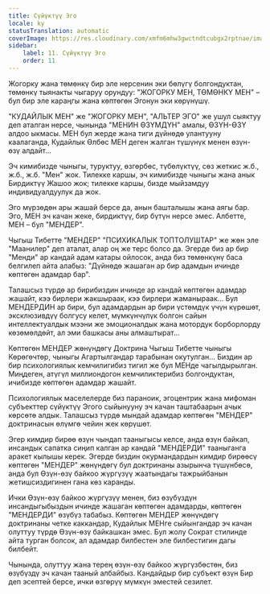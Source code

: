 ```yaml
---
title: Сүйүктүү Эго
locale: ky
statusTranslation: automatic
coverImage: https://res.cloudinary.com/xmfm6mhw3gwctndtcubgx2rptnae/image/upload/v1740468922/small_cover_tratado_de_psicologia_revolucionaria_a4c0dca4e0.webp
sidebar:
    label: 11. Сүйүктүү Эго
    order: 11
---
```

Жогорку жана төмөнкү бир эле нерсенин эки бөлүгү болгондуктан, төмөнкү тыянакты чыгаруу орундуу: "ЖОГОРКУ МЕН, ТӨМӨНКҮ МЕН" – бул бир эле караңгы жана көптөгөн Эгонун эки көрүнүшү.

"КУДАЙЛЫК МЕН" же "ЖОГОРКУ МЕН", "АЛЬТЕР ЭГО" же ушул сыяктуу деп аталган нерсе, чынында "МЕНИН ӨЗҮМДҮН" амалы, ӨЗҮН-ӨЗҮ алдоо ыкмасы. МЕН бул жерде жана тиги дүйнөдө улантууну каалаганда, Кудайлык Өлбөс МЕН деген жалган түшүнүк менен өзүн-өзү алдайт...

Эч кимибизде чыныгы, туруктуу, өзгөрбөс, түбөлүктүү, сөз жеткис ж.б., ж.б., ж.б. "Мен" жок. Тилекке каршы, эч кимибизде чыныгы жана анык Бирдиктүү Жашоо жок; тилекке каршы, бизде мыйзамдуу индивидуалдуулук да жок.

Эго мүрзөдөн ары жашай берсе да, анын башталышы жана аягы бар. Эго, МЕН эч качан жеке, бирдиктүү, бир бүтүн нерсе эмес. Албетте, МЕН – бул "МЕНДЕР".

Чыгыш Тибетте "МЕНДЕР" "ПСИХИКАЛЫК ТОПТОЛУШТАР" же жөн эле "Маанилер" деп аталат, алар оң же терс болсо да. Эгерде биз ар бир "Менди" ар кандай адам катары ойлосок, анда биз төмөнкүнү баса белгилеп айта алабыз: "Дүйнөдө жашаган ар бир адамдын ичинде көптөгөн адамдар бар".

Талашсыз түрдө ар бирибиздин ичинде ар кандай көптөгөн адамдар жашайт, кээ бирлери жакшыраак, кээ бирлери жаманыраак... Бул МЕНДЕРДИН ар бири, бул адамдардын ар бири үстөмдүк үчүн күрөшөт, эксклюзивдүү болгусу келет, мүмкүнчүлүк болгон сайын интеллектуалдык мээни же эмоционалдык жана мотордук борборлорду көзөмөлдөйт, ал эми башкасы аны алмаштырат...

Көптөгөн МЕНДЕР жөнүндөгү Доктрина Чыгыш Тибетте чыныгы Көрөгөчтөр, чыныгы Агартылгандар тарабынан окутулган... Биздин ар бир психологиялык кемчилигибиз тигил же бул МЕНде чагылдырылган. Миңдеген, атүгүл миллиондогон кемчиликтерибиз болгондуктан, ичибизде көптөгөн адамдар жашайт.

Психологиялык маселелерде биз параноик, эгоцентрик жана мифоман субъекттер сүйүктүү Эгого сыйынууну эч качан таштабаарын ачык көрсөтө алдык. Талашсыз түрдө мындай адамдар көптөгөн "МЕНДЕР" доктринасын өлүмгө чейин жек көрүшөт.

Эгер кимдир бирөө өзүн чындап тааныгысы келсе, анда өзүн байкап, инсандык сапатка сиңип калган ар кандай "МЕНДЕРДИ" тааныганга аракет кылышы керек. Эгерде биздин окурмандардын кимдир бирөөсү көптөгөн "МЕНДЕР" жөнүндөгү бул доктринаны азырынча түшүнбөсө, анда бул Өзүн-өзү байкоо жүргүзүү жаатындагы тажрыйбанын жетишсиздигинен гана көз каранды.

Ички Өзүн-өзү байкоо жүргүзүү менен, биз өзүбүздүн инсандыгыбыздын ичинде жашаган көптөгөн адамдарды, көптөгөн "МЕНДЕРДИ" өзүбүз табабыз. Көптөгөн МЕНДЕР жөнүндөгү доктринаны четке каккандар, Кудайлык МЕНге сыйынгандар эч качан олуттуу түрдө Өзүн-өзү байкашкан эмес. Бул жолу Сократ стилинде айта турган болсок, ал адамдар билбестен эле билбестигин дагы билбейт.

Чынында, олуттуу жана терең өзүн-өзү байкоо жүргүзбөстөн, биз өзүбүздү эч качан тааный албайбыз. Кандайдыр бир субъект өзүн Бир деп эсептей берсе, ички өзгөрүү мүмкүн эместей сезилет.

